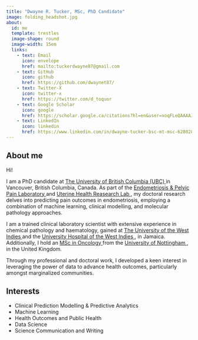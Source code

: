 ```yaml
---
title: "Dwayne R. Tucker, MSc, PhD Candidate"
image: folding_headshot.jpg
about:
  id: me
  template: trestles
  image-shape: round
  image-width: 15em
  links: 
    - text: Email
      icon: envelope
      href: mailto:tuckerdwayne87@gmail.com
    - text: GitHub
      icon: github
      href: https://github.com/dwaynet87/
    - text: Twitter-X
      icon: twitter-x
      href: https://twitter.com/d_toquor
    - text: Google Scholar
      icon: google
      href: https://scholar.google.ca/citations?hl=en&user=xoqFLeQAAAAJ
    - text: LinkedIn
      icon: linkedin
      href: https://www.linkedin.com/in/dwayne-tucker-bsc-mt-msc-628028155/
---
```


:::{#me}
## About me
Hi!

I am a PhD candidate at <a href="https://www.ubc.ca"> The University of British Columbia (UBC) </a> in Vancouver, British Columbia, Canada. As part of the <a href="https://yonglab.med.ubc.ca"> Endometriosis & Pelvic Pain Laboratory </a> and <a href="https://uterinehealth.ca"> Uterine Health Reasearch Lab </a>, my doctoral research delves into predicting pain outcomes in endometriosis, employing a combination of machine learning, clinical modelling, and molecular pathology approaches. 

I am a trained clinical laboratory scientist with extensive experience in chemical pathology and haematology, gained at <a href="https://www.uwi.edu"> The University of the West Indies </a> and the <a href="https://uhwi.gov.jm"> University Hospital of the West Indies </a>, in Jamaica. Additionally, I hold an <a href="https://www.nottingham.ac.uk/medicine/study-with-us/postgraduate/postgraduate-taught-courses/testimonials/oncology-msc-student-profiles.aspx"> MSc in Oncology </a> from the <a href="https://www.nottingham.ac.uk"> University of Nottingham </a>, in the United Kingdom. 


Through my professional and doctoral work, I developed a keen interest in leveraging the power of data to advance health outcomes, particularly amongst marginalized communities. 

## Interests
* Clinical Prediction Modelling & Predictive Analytics
* Machine Learning
* Health Outcomes and Public Health
* Data Science
* Science Communication and Writing

:::
